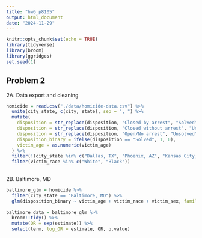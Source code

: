 ```yaml
---
title: "hw6_p8105"
output: html_document
date: "2024-11-29"
---
```


```r
knitr::opts_chunk$set(echo = TRUE)
library(tidyverse)
library(broom)
library(ggridges)
set.seed(1)
```

## Problem 2 

2A. Data export and cleaning
```r
homicide = read.csv("./data/homicide-data.csv") %>% 
  unite(city_state, c(city, state), sep = ", ") %>% 
  mutate(
    disposition = str_replace(disposition, "Closed by arrest", "Solved"), 
    disposition = str_replace(disposition, "Closed without arrest", "Unsolved"), 
    disposition = str_replace(disposition, "Open/No arrest", "Unsolved"), 
    disposition_binary = ifelse(disposition == "Solved", 1, 0),
    victim_age = as.numeric(victim_age)
  ) %>% 
  filter(!(city_state %in% c("Dallas, TX", "Phoenix, AZ", "Kansas City, MO", "Tulsa, AL"))) %>% 
  filter(victim_race %in% c("White", "Black"))
    
```

2B. Baltimore, MD
```r
baltimore_glm = homicide %>% 
  filter(city_state == "Baltimore, MD") %>%  
  glm(disposition_binary ~ victim_age + victim_race + victim_sex, family = binomial(), data = .)
  
baltimore_data = baltimore_glm %>% 
  broom::tidy() %>%  
  mutate(OR = exp(estimate)) %>% 
  select(term, log_OR = estimate, OR, p.value)
  
```

